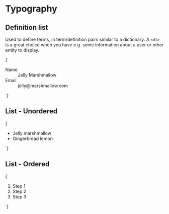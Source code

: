 
<Meta title="Base/Typography/Lists" />

# Typography

## Definition list

Used to define terms, in term/definition pairs similar to a dictionary. A `<dl>` is a great choice when you have e.g. some information about a user or other entity to display.

<Canvas>
  <Story name="dl">
    {`
      <dl>
        <div>
          <dt>Name</dt>
          <dd>Jelly Marshmallow</dd>
        </div>
        <div>
          <dt>Email</dt>
          <dd>jelly@marshmallow.com</dd>
        </div>
      </dl>
    `}
  </Story>
</Canvas>


## List - Unordered

<Canvas>
  <Story name="ul">
    {`
      <ul>
        <li>Jelly marshmallow</li>
        <li>Gingerbread lemon</li>
      </ul>
    `}
  </Story>
</Canvas>


## List - Ordered

<Canvas>
  <Story name="ol">
    {`
      <ol>
        <li>Step 1</li>
        <li>Step 2</li>
        <li>Step 3</li>
      </ol>
    `}
  </Story>
</Canvas>
